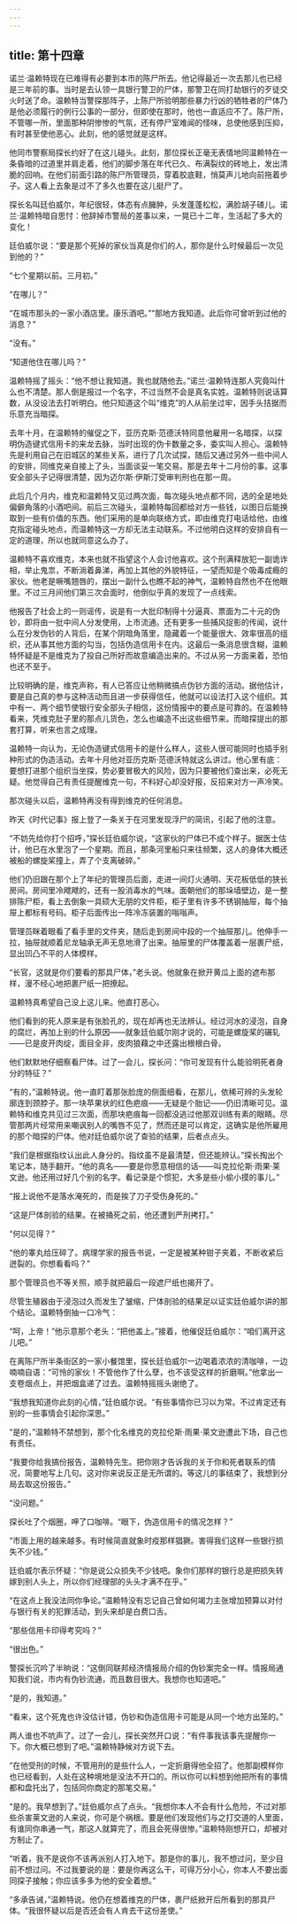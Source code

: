 ```yaml
---
---
---
```

title: 第十四章
---



诺兰·温赖特现在已难得有必要到本市的陈尸所去。他记得最近一次去那儿也已经是三年前的事。当时是去认领一具银行警卫的尸体，那警卫在同打劫银行的歹徒交火时送了命。温赖特当警探那阵子，上陈尸所验明那些暴力行凶的牺牲者的尸体乃是他必须履行的例行公事的一部分，但即使在那时，他也一直适应不了。陈尸所，不管哪一所，里面那种阴惨惨的气氛，还有停尸室难闻的怪味，总使他感到压抑，有时甚至使他恶心。此刻，他的感觉就是这样。

他同市警察局探长约好了在这儿碰头。此刻，那位探长正毫无表情地同温赖特在一条昏暗的过道里并肩走着，他们的脚步落在年代已久、布满裂纹的砖地上，发出清脆的回响。在他们前面引路的陈尸所管理员，穿着胶底鞋，悄莫声儿地向前拖着步子。这人看上去象是过不了多久也要在这儿挺尸了。

探长名叫廷伯威尔，年纪很轻，体态有点臃肿，头发蓬蓬松松，满脸胡子碴儿。诺兰·温赖特暗自思忖：他辞掉市警局的差事以来，一晃已十二年，生活起了多大的变化！

廷伯威尔说：“要是那个死掉的家伙当真是你们的人，那你是什么时候最后一次见到他的？”

“七个星期以前。三月初。”

“在哪儿？”

“在城市那头的一家小酒店里。康乐酒吧。”“那地方我知道。此后你可曾听到过他的消息？”

“没有。”

“知道他住在哪儿吗？”

温赖特摇了摇头：“他不想让我知道。我也就随他去。”诺兰·温赖特连那人究竟叫什么也不清楚。那人倒是报过一个名字，不过当然不会是真名实姓。温赖特则说话算数，从没设法去打听明白。他只知道这个叫“维克”的人从前坐过牢，因手头拮据而乐意充当暗探。

去年十月，在温赖特的催促之下，亚历克斯·范德沃特同意他雇用一名暗探，以探明伪造键式信用卡的来龙去脉，当时出现的伪卡数量之多，委实叫人担心。温赖特先是利用自己在旧城区的某些关系，进行了几次试探，随后又通过另外一些中间人的安排，同维克亲自接上了头，当面谈妥一笔交易。那是去年十二月份的事。这事安全部头子记得很清楚，因为迈尔斯·伊斯汀受审判刑也在那一周。

此后几个月内，维克和温赖特又见过两次面，每次碰头地点都不同，选的全是地处偏僻角落的小酒吧间。前后三次碰头，温赖特每回都给对方一些钱，以图日后能换取到一些有价值的东西。他们采用的是单向联络方式，即由维克打电话给他，由维克指定碰头地点，而温赖特这一方却无法主动联系。不过他明白这样的安排自有一定的道理，所以也就同意这么办了。

温赖特不喜欢维克，本来也就不指望这个人会讨他喜欢。这个刑满释放犯一副诡诈相，举止鬼祟，不断淌着鼻涕，再加上其他的外貌特征，一望而知是个吸毒成瘾的家伙。他老是噘嘴翘唇的，摆出一副什么也瞧不起的神气，温赖特自然也不在他眼里。不过三月间他们第三次会面时，他倒似乎真的发现了一点线索。

他报告了社会上的一则谣传，说是有一大批印制得十分逼真、票面为二十元的伪钞，即将由一批中间人分发使用，上市流通。还有更多一些捕风捉影的传闻，说什么在分发伪钞的人背后，在某个阴暗角落里，隐藏着一个能量很大、效率很高的组织，还从事其他方面的勾当，包括伪造信用卡在内。这最后一条消息很含糊，温赖特怀疑是不是维克为了投自己所好而故意编造出来的。不过从另一方面来着，恐怕也还不至于。

比较明确的是，维克声称，有人已答应让他稍微搞点伪钞方面的活动。据他估计，要是自己真的参与这种活动而且进一步获得信任，他就可以设法打入这个组织。其中有一、两个细节使银行安全部头子相信，这份情报中的要点是可靠的。在温赖特看来，凭维克肚子里的那点儿货色，怎么也编造不出这些细节来。而暗探提出的那套打算，听来也言之成理。

温赖特一向认为，无论伪造键式信用卡的是什么样人，这些人很可能同时也插手别种形式的伪造活动。去年十月他对亚历克斯·范德沃特就这么讲过。他心里有底：要想打进那个组织当坐探，势必要冒极大的风险，因为只要被他们查出来，必死无疑。他觉得自己有责任提醒维克一句，不料好心却没好报，反招来对方一声冷笑。

那次碰头以后，温赖特再没有得到维克的任何消息。

昨天《时代记事》报上登了一条关于在河里发现浮尸的简讯，引起了他的注意。

“不妨先给你打个招呼，”探长廷伯威尔说，“这家伙的尸体已不成个样子。据医士估计，他已在水里泡了一个星期。而且，那条河里船只来往频繁，这人的身体大概还被船的螺旋桨撞上，弄了个支离破碎。”

他们仍旧跟在那个上了年纪的管理员后面，走进一间灯火通明、天花板低低的狭长房间。房间里冷飕飕的，还有一股消毒水的气味。面朝他们的那垛墙壁边，是一整排陈尸柜，看上去倒象一具硕大无朋的文件柜，柜子里有许多不锈钢抽屉，每个抽屉上都标有号码。柜子后面传出一阵冷冻装置的嗡嗡声。

管理员眯着眼看了看手里的文件夹，随后走到房间中段的一个抽屉那儿。他伸手一拉，抽屉就顺着尼龙轴承无声无息地滑了出来。抽屉里的尸体覆盖着一层裹尸纸，显出凹凸不平的人体模样。

“长官，这就是你们要看的那具尸体，”老头说。他就象在掀开黄瓜上面的遮布那样，漫不经心地把裹尸纸一把撩起。

温赖特真希望自己没上这儿来。他直打恶心。

他们看到的死人原来是有张脸孔的，现在却再也无法辨认。经过河水的浸泡，自身的腐烂，再加上别的什么原因——就象廷伯威尔刚才说的，可能是螺旋桨的碾轧——已是皮开肉绽，面目全非，皮肉狼藉之中还露出根根白骨。

他们默默地仔细察看尸体。过了一会儿，探长问：“你可发现有什么能验明死者身分的特征？”

“有的，”温赖特说。他一直盯着那张脸庞的侧面细看，在那儿，依稀可辨的头发轮廓连到颈脖子。那一块苹果状的红色疤痕——无疑是个胎记——仍旧清晰可见。温赖特和维克共见过三次面，而那块疤痕每一回都没逃过他那双训练有素的眼睛。尽管那两片经常用来嘲讽别人的嘴唇不见了，然而还是可以肯定，这确实是他所雇用的那个暗探的尸体。他对廷伯威尔说了查验的结果，后者点点头。

“我们是根据指纹认出此人身分的。指纹虽不是最清楚，但还能辨认。”探长掏出个笔记本，随手翻开。“他的真名——要是你愿意相信的话——叫克拉伦斯·雨果·莱文逊。他还用过好几个别的名字。看记录是个惯犯，大多是些小偷小摸的事儿。”

“报上说他不是落水淹死的，而是挨了刀子受伤身死的。”

“这是尸体剖验的结果。在被捅死之前，他还遭到严刑拷打。”

“何以见得？”

“他的睾丸给压碎了。病理学家的报告书说，一定是被某种钳子夹着，不断收紧后迸裂的。你想看看吗？”

那个管理员也不等关照，顺手就把最后一段遮尸纸也揭开了。

尽管生殖器由于浸泡过久而发生了皱缩，尸体剖验的结果足以证实廷伯威尔讲的那个结论。温赖特倒抽一口冷气：

“呵，上帝！”他示意那个老头：“把他盖上。”接着，他催促廷伯威尔：“咱们离开这儿吧。”

在离陈尸所半条街区的一家小餐馆里，探长廷伯威尔一边喝着浓浓的清咖啡，一边喃喃自语：“可怜的家伙！不管他作了什么孽，也不该受这样的折磨啊。”他拿出一支卷烟点上，并把烟盒递了过去。温赖特摇摇头谢绝了。

“我想我知道你此刻的心情，”廷伯威尔说。“有些事情你已习以为常。不过肯定还有别的一些事情会引起你深思。”

“是的，”温赖特不禁想到，那个化名维克的克拉伦斯·雨果·莱文逊遭此下场，自己也有责任。

“我要你给我搞份报告，温赖特先生。把你刚才告诉我的关于你和死者联系的情况，简要地写上几句。这对你来说反正是无所谓的。等这儿的事结束了，我想到分局去取这份报告。”

“没问题。”

探长吐了个烟圈，呷了口咖啡。“眼下，伪造信用卡的情况怎样？”

“市面上用的越来越多。有时候简直就象时疫那样猖獗。害得我们这样一些银行损失不少钱。”

廷伯威尔表示怀疑：“你是说公众损失不少钱吧。象你们那样的银行总是把损失转嫁到别人头上，所以你们经理部的头头才满不在乎。”

“在这点上我没法同你争论。”温赖特没有忘记自己曾如何竭力主张增加预算以对付与银行有关的犯罪活动，到头来却是白费口舌。

“那些信用卡印得考究吗？”

“很出色。”

警探长沉吟了半晌说：“这倒同联邦经济情报局介绍的伪钞案完全一样。情报局通知我们说，市内有伪钞流通，而且数目很大。我想你也知道吧。”

“是的，我知道。”

“看来，这个死鬼也许没估计错，伪钞和伪造信用卡可能是从同一个地方出笼的。”

两人谁也不吭声了。过了一会儿，探长突然开口说：“有件事我该事先提醒你一下。你大概已想到了吧。”温赖特静候对方说下去。

“在他受刑的时候，不管用刑的是些什么人，一定折磨得他全招了。他那副模样你也已经看到，人处在这种境地是没法不开口的。所以你可以料想到他把所有的事情都和盘托出了，包括同你商定的那笔交易。”

“是的。我早想到了。”廷伯威尔点了点头。“我想你本人不会有什么危险，不过对那些杀害莱文逊的人来说，你可是个祸根。要是他们发现他们与之打交道的人里面，有谁同你串通一气，那这人就算完了，而且会死得很惨。”温赖特刚想开口，却被对方制止了。

“听着，我不是说你不该再派别人打入地下。那是你的事儿，我不想过问，至少目前不想过问。不过我要说的是：要是你再这么干，可得万分小心，你本人不要出面同探子接触；你应该多多为他的安全着想。”

“多承告诫，”温赖特说。他仍在想着维克的尸体，裹尸纸掀开后所看到的那具尸体。“我很怀疑以后是否还会有人肯去干这份差使。”